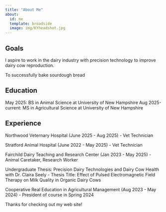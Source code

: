 ```yaml
---
title: "About Me"
about:
  id: me
  template: broadside
  image: img/KYheadshot.jpg
---
```


:::{#me}

## Goals
I aspire to work in the dairy industry with precision technology to improve dairy cow reproduction.

To successfully bake sourdough bread

## Education
May 2025: BS in Animal Science at University of New Hampshire
Aug 2025-current: MS in Agricultural Science at University of New Hampshire

## Experience
Northwood Veternary Hospital (June 2025 - Aug 2025)
  - Vet Technician
  
Stratford Animal Hospital (June 2022 - May 2025)
  - Vet Technician
  
Fairchild Dairy Teaching and Research Center (Jan 2023 - May 2025)
  - Animal Caretaker, Research Worker
  
Undergraduate Thesis: Precision Dairy Technologies and Dairy Cow Health with Dr. Claira Seely
  - Thesis Title: Effect of Pulsed Electromagnetic Field Therapy on Milk Quality in Organic Dairy Cows
  
Cooperative Real Education in Agricultural Management (Aug 2023 - May 2024)
  - President of course in Spring 2024
  
:::

Thanks for checking out my web site!
